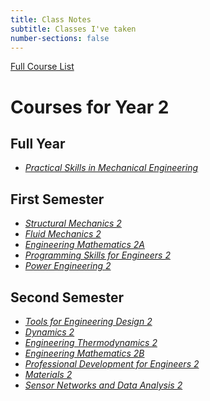 ```yaml
---
title: Class Notes
subtitle: Classes I've taken
number-sections: false
---
```


[Full Course List](Class_Notes/courses.qmd)

# Courses for Year 2

## Full Year

- [*Practical Skills in Mechanical Engineering*](2_Prac_Skills/2_Prac_Skills.qmd)

## First Semester

- [*Structural Mechanics 2*](Class_Notes/2A_Struc_Mech/2A_Struc_Mech.qmd)
- [*Fluid Mechanics 2*](Class_Notes/2A_Fluid_Mech/2A_Fluid_Mech.qmd)
- [*Engineering Mathematics 2A*](Class_Notes/2A_Eng_Math/2A_Eng_Math.qmd)
- [*Programming Skills for Engineers 2*](Class_Notes/2A_Prog_Skill/2A_Prog_Skill.qmd)
- [*Power Engineering 2*](Class_Notes/2A_Power_Eng/2A_Power_Eng.qmd)

## Second Semester 

- [*Tools for Engineering Design 2*](Class_Notes/2B_Eng_Design/2B_Eng_Design.qmd)
- [*Dynamics 2*](Class_Notes/2B_Dynamics/2B_Dynamics.qmd)
- [*Engineering Thermodynamics 2*](Class_Notes/2B_Eng_Therm/2B_Eng_Therm.qmd)
- [*Engineering Mathematics 2B*](Class_Notes/2B_Eng_Math/2B_Eng_Math.qmd)
- [*Professional Development for Engineers 2*](Class_Notes/2B_Prof_Dev/2B_Prof_Dev.qmd)
- [*Materials 2*](Class_Notes/2B_Materials/2B_Materials.qmd)
- [*Sensor Networks and Data Analysis 2*](Class_Notes/2B_Sensor_Nets/2B_Sensor_Nets.qmd)
